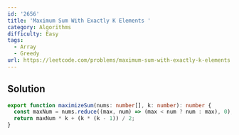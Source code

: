 ```yaml
---
id: '2656'
title: 'Maximum Sum With Exactly K Elements '
category: Algorithms
difficulty: Easy
tags:
  - Array
  - Greedy
url: https://leetcode.com/problems/maximum-sum-with-exactly-k-elements
---
```


## Solution

```typescript filename="solution.ts" copy
export function maximizeSum(nums: number[], k: number): number {
  const maxNum = nums.reduce((max, num) => (max < num ? num : max), 0);
  return maxNum * k + (k * (k - 1)) / 2;
}
```
